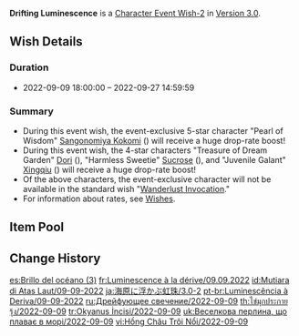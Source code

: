 {{Wish
|name              = Drifting Luminescence 2022-09-09
|image             = Drifting Luminescence 2022-09-09.png
|type              = Character Event
|type2             = Character Event-2
|duration          = event
|time_start        = 2022-09-09 18:00:00
|time_end          = 2022-09-27 14:59:59
|link              = https://genshin.hoyoverse.com/en/news/detail/23576
|preceding         = Viridescent Vigil/2022-08-24
|preceding2        = Gentry of Hermitage/2022-08-24
|succeeding        = Twilight Arbiter/2022-09-28
|succeeding2       = Ballad in Goblets/2022-09-28
|alongside         = Adrift in the Harbor/2022-09-09
|alongside2        = Epitome Invocation/2022-09-09
|previous          = Drifting Luminescence/2022-03-08
|next              = Drifting Luminescence/2023-07-25
}}
'''Drifting Luminescence''' is a [[Character Event Wish-2]] in [[Version 3.0]].

==Wish Details==
===Duration===
* 2022-09-09 18:00:00 &ndash; 2022-09-27 14:59:59

===Summary===
* During this event wish, the event-exclusive 5-star character "Pearl of Wisdom" [[Sangonomiya Kokomi]] ({{Hydro}}) will receive a huge drop-rate boost!
* During this event wish, the 4-star characters "Treasure of Dream Garden" [[Dori]] ({{Electro}}), "Harmless Sweetie" [[Sucrose]] ({{Anemo}}), and "Juvenile Galant" [[Xingqiu]] ({{Hydro}}) will receive a huge drop-rate boost!
* Of the above characters, the event-exclusive character will not be available in the standard wish "[[Wanderlust Invocation]]."
* For information about rates, see [[Wish]]es.

==Item Pool==
{{Wish Pool
|character_5_F = Sangonomiya Kokomi
|character_4_F = Dori; Sucrose; Xingqiu
|character_5   = Diluc; Jean; Keqing; Mona; Qiqi
|character_4   = Barbara; Beidou; Bennett; Chongyun; Diona; Fischl; Gorou; Kujou Sara; Kuki Shinobu; Ningguang; Noelle; Razor; Rosaria; Sayu; Shikanoin Heizou; Thoma; Xiangling; Xinyan; Yanfei; Yun Jin
|weapon_4      = Dragon's Bane; Eye of Perception; Favonius Codex; Favonius Greatsword; Favonius Lance; Favonius Sword; Favonius Warbow; Lion's Roar; Rainslasher; Rust; Sacrificial Bow; Sacrificial Fragments; Sacrificial Greatsword; Sacrificial Sword; The Bell; The Flute; The Stringless; The Widsith
|weapon_3      = Black Tassel; Bloodtainted Greatsword; Cool Steel; Debate Club; Emerald Orb; Ferrous Shadow; Harbinger of Dawn; Magic Guide; Raven Bow; Sharpshooter's Oath; Skyrider Sword; Slingshot; Thrilling Tales of Dragon Slayers
}}

==Change History==
{{Change History|3.0}}

[[es:Brillo del océano (3)]]
[[fr:Luminescence à la dérive/09.09.2022]]
[[id:Mutiara di Atas Laut/09-09-2022]]
[[ja:海原に浮かぶ虹珠/3.0-2]]
[[pt-br:Luminescência à Deriva/09-09-2022]]
[[ru:Дрейфующее свечение/2022-09-09]]
[[th:ไข่มุกประกายรุ้ง/2022-09-09]]
[[tr:Okyanus İncisi/2022-09-09]]
[[uk:Веселкова перлина, що плаває в морі/2022-09-09]]
[[vi:Hồng Châu Trôi Nổi/2022-09-09]]